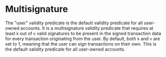 
# Multisignature

The "user" validity predicate is the default validity predicate for all user-owned accounts. It is a multisignature validity predicate that requires at least `k` out of `n` valid signatures to be present in the signed transaction data for every transaction originating from the user. By default, both `k` and `n` are set to 1, meaning that the user can sign transactions on their own. This is the default validity predicate for all user-owned accounts.

